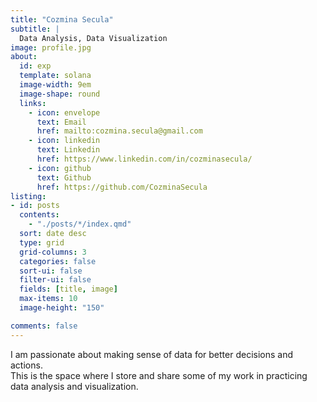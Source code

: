 ```yaml
---
title: "Cozmina Secula"
subtitle: |
  Data Analysis, Data Visualization
image: profile.jpg
about:
  id: exp
  template: solana
  image-width: 9em
  image-shape: round
  links: 
    - icon: envelope
      text: Email
      href: mailto:cozmina.secula@gmail.com
    - icon: linkedin
      text: Linkedin
      href: https://www.linkedin.com/in/cozminasecula/
    - icon: github
      text: Github
      href: https://github.com/CozminaSecula
listing:
- id: posts
  contents:
    - "./posts/*/index.qmd"
  sort: date desc
  type: grid
  grid-columns: 3
  categories: false
  sort-ui: false
  filter-ui: false
  fields: [title, image]
  max-items: 10
  image-height: "150"

comments: false
---
```


::: {#exp}
:::

I am passionate about making sense of data for better decisions and actions. <br>This is the space where I store and share some of my work in practicing data analysis and visualization.

<br>

::: {#posts}
:::
